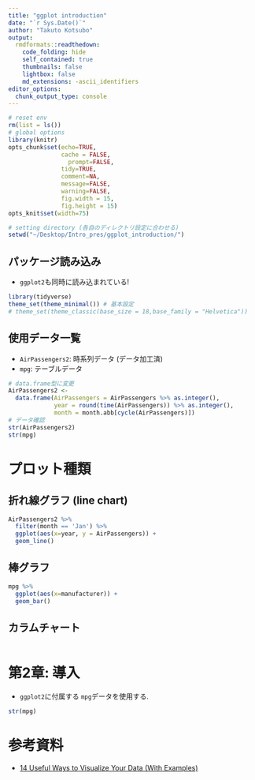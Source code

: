 ```yaml
---
title: "ggplot introduction"
date: "`r Sys.Date()`"
author: "Takuto Kotsubo"
output:
  rmdformats::readthedown:
    code_folding: hide
    self_contained: true
    thumbnails: false
    lightbox: false
    md_extensions: -ascii_identifiers
editor_options:
  chunk_output_type: console
---
```


```r
# reset env
rm(list = ls())
# global options
library(knitr)
opts_chunk$set(echo=TRUE,
               cache = FALSE,
	             prompt=FALSE,
               tidy=TRUE,
               comment=NA,
               message=FALSE,
               warning=FALSE,
               fig.width = 15,
               fig.height = 15)
opts_knit$set(width=75)

# setting directory (各自のディレクトリ設定に合わせる)
setwd("~/Desktop/Intro_pres/ggplot_introduction/")
```

## パッケージ読み込み

- `ggplot2`も同時に読み込まれている!

```r
library(tidyverse)
theme_set(theme_minimal()) # 基本設定
# theme_set(theme_classic(base_size = 18,base_family = "Helvetica"))
```

## 使用データ一覧

- `AirPassengers2`: 時系列データ (データ加工済)
- `mpg`: テーブルデータ

```r
# data.frame型に変更
AirPassengers2 <- 
  data.frame(AirPassengers = AirPassengers %>% as.integer(), 
             year = round(time(AirPassengers)) %>% as.integer(),
             month = month.abb[cycle(AirPassengers)])
# データ確認
str(AirPassengers2)
str(mpg)
```

# プロット種類

## 折れ線グラフ (line chart)

```r
AirPassengers2 %>% 
  filter(month == 'Jan') %>% 
  ggplot(aes(x=year, y = AirPassengers)) +
  geom_line()
```

## 棒グラフ

```r
mpg %>% 
  ggplot(aes(x=manufacturer)) +
  geom_bar()
```

## カラムチャート

```r

```


# 第2章: 導入

- `ggplot2`に付属する `mpg`データを使用する.

```r
str(mpg)
```

# 参考資料

- [14 Useful Ways to Visualize Your Data (With Examples)](https://www.sisense.com/blog/10-useful-ways-visualize-data-examples/)

